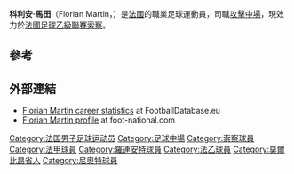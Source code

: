 {{noteta|G1=足球|G2=法甲|T=zh-hk:科利安·馬田;zh-hans:弗洛里安·马丁;|1=zh-hk:科利安·馬田;zh-hans:弗洛里安·马丁;}}
{{Infobox football biography
| name = 科利安·馬田
| fullname = Florian Martin
| image = FlorianMartin.JPG
| birth_date = {{birth date and age|1990|3|19|df=y}}
| birth_place = [[法國|法國]][[洛里昂|洛里昂]]
| death_date = 
| death_place = 
| position = [[攻擊中場|攻擊中場]]
| height = {{height|m=1.80}}
| currentclub = [[索肖足球俱乐部|索察]] 
| clubnumber = 14
| youthyears1 = {{0|0000}}–2010 | youthclubs1 = [[洛里昂足球俱樂部|羅連安特]]
| years1 = 2010–2011 | clubs1 = [[洛里昂足球俱樂部|羅連安特B隊]] | caps1 = 29 | goals1 = 7
| years2 = 2011–2013 | clubs2 = [[USJA_Carquefou|Carquefou]] | caps2 = 72 | goals2 = 22
| years3 = 2013–2015 | clubs3 = [[尼奥尔岩羚羊足球俱乐部|尼奧特岩羚羊]] | caps3 = 66 | goals3 = 10
| years4 = 2015– | clubs4 = [[索肖足球俱乐部|索察]]  | caps4 = 15 | goals4 = 1
| club-update = 07:52, 18 December 2015 (UTC)
}}
'''科利安·馬田'''（Florian Martin，{{bd|1990年|3月19日||}}）是[[法國|法國]]的職業足球運動員，司職[[攻擊中場|攻擊中場]]，現效力於[[法國足球乙級聯賽|法國足球乙級聯賽]][[索肖足球俱乐部|索察]]。

==參考==
{{reflist}}

==外部連結==
* [http://www.footballdatabase.eu/football.joueurs.florian.martin.113269.en.html Florian Martin career statistics] {{Wayback|url=http://www.footballdatabase.eu/football.joueurs.florian.martin.113269.en.html |date=20171228232500 }} at FootballDatabase.eu
* [http://foot-national.com/9095-joueur-football-Martin-Florian.html Florian Martin profile] {{Wayback|url=http://foot-national.com/9095-joueur-football-Martin-Florian.html |date=20191115173432 }} at foot-national.com

{{DEFAULTSORT: Martin, Florian}}
[[Category:法国男子足球运动员|Category:法国男子足球运动员]]
[[Category:足球中場|Category:足球中場]]
[[Category:索察球員|Category:索察球員]]
[[Category:法甲球員|Category:法甲球員]]
[[Category:羅連安特球員|Category:羅連安特球員]]
[[Category:法乙球員|Category:法乙球員]]
[[Category:莫爾比昂省人|Category:莫爾比昂省人]]
[[Category:尼奧特球員|Category:尼奧特球員]]
{{soccer-bio-stub}}